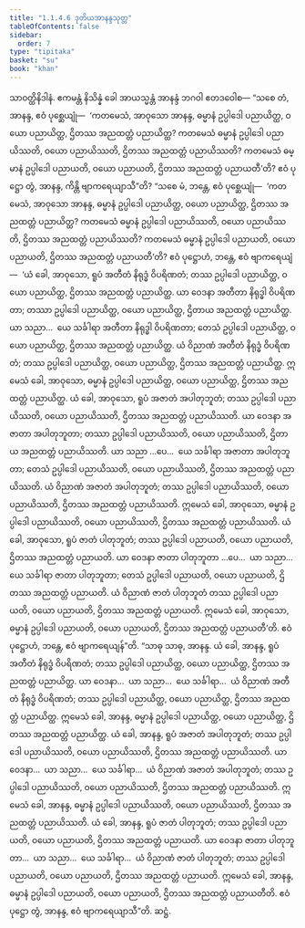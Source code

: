 ```yaml
---
title: "1.1.4.6 ဒုတိယအာနန္ဒသုတ္တ"
tableOfContents: false
sidebar:
  order: 7
type: "tipitaka"
basket: "su"
book: "khan"
---
```



<DynamicBreadcrumb />

<Division number="38" book="khan">

<Paragraph number="173" book="khan">
သာဝတ္ထိနိဒါနံ. ဧကမန္တံ နိသိန္နံ ခေါ အာယသ္မန္တံ အာနန္ဒံ ဘဂဝါ ဧတဒဝေါစ—
</Paragraph>

<Paragraph number="174" book="khan">
“သစေ တံ, အာနန္ဒ, ဧဝံ ပုစ္ဆေယျုံ—  ‘ကတမေသံ, အာဝုသော အာနန္ဒ, ဓမ္မာနံ ဥပ္ပါဒေါ ပညာယိတ္ထ, ဝယော ပညာယိတ္ထ, ဌိတဿ အညထတ္တံ ပညာယိတ္ထ? ကတမေသံ ဓမ္မာနံ ဥပ္ပါဒေါ ပညာယိဿတိ, ဝယော ပညာယိဿတိ, ဌိတဿ အညထတ္တံ ပညာယိဿတိ? ကတမေသံ ဓမ္မာနံ ဥပ္ပါဒေါ ပညာယတိ, ဝယော ပညာယတိ, ဌိတဿ အညထတ္တံ ပညာယတီ’တိ? ဧဝံ ပုဋ္ဌော တွံ, အာနန္ဒ, ကိန္တိ ဗျာကရေယျာသီ”တိ? “သစေ မံ, ဘန္တေ, ဧဝံ ပုစ္ဆေယျုံ—  ‘ကတမေသံ, အာဝုသော အာနန္ဒ, ဓမ္မာနံ ဥပ္ပါဒေါ ပညာယိတ္ထ, ဝယော ပညာယိတ္ထ, ဌိတဿ အညထတ္တံ ပညာယိတ္ထ? ကတမေသံ ဓမ္မာနံ ဥပ္ပါဒေါ ပညာယိဿတိ, ဝယော ပညာယိဿတိ, ဌိတဿ အညထတ္တံ ပညာယိဿတိ? ကတမေသံ ဓမ္မာနံ ဥပ္ပါဒေါ ပညာယတိ, ဝယော ပညာယတိ, ဌိတဿ အညထတ္တံ ပညာယတီ’တိ? ဧဝံ ပုဋ္ဌောဟံ, ဘန္တေ, ဧဝံ ဗျာကရေယျံ—  ‘ယံ ခေါ, အာဝုသော, ရူပံ အတီတံ နိရုဒ္ဓံ ဝိပရိဏတံ; တဿ ဥပ္ပါဒေါ ပညာယိတ္ထ, ဝယော ပညာယိတ္ထ, ဌိတဿ အညထတ္တံ ပညာယိတ္ထ. ယာ ဝေဒနာ အတီတာ နိရုဒ္ဓါ ဝိပရိဏတာ; တဿာ ဥပ္ပါဒေါ ပညာယိတ္ထ, ဝယော ပညာယိတ္ထ, ဌိတာယ အညထတ္တံ ပညာယိတ္ထ. ယာ သညာ…  ယေ သင်္ခါရာ အတီတာ နိရုဒ္ဓါ ဝိပရိဏတာ; တေသံ ဥပ္ပါဒေါ ပညာယိတ္ထ, ဝယော ပညာယိတ္ထ, ဌိတဿ အညထတ္တံ ပညာယိတ္ထ. ယံ ဝိညာဏံ အတီတံ နိရုဒ္ဓံ ဝိပရိဏတံ; တဿ ဥပ္ပါဒေါ ပညာယိတ္ထ, ဝယော ပညာယိတ္ထ, ဌိတဿ အညထတ္တံ ပညာယိတ္ထ. ဣမေသံ ခေါ, အာဝုသော, ဓမ္မာနံ ဥပ္ပါဒေါ ပညာယိတ္ထ, ဝယော ပညာယိတ္ထ, ဌိတဿ အညထတ္တံ ပညာယိတ္ထ.
</Paragraph>

<Paragraph number="175" book="khan">
ယံ ခေါ, အာဝုသော, ရူပံ အဇာတံ အပါတုဘူတံ; တဿ ဥပ္ပါဒေါ ပညာယိဿတိ, ဝယော ပညာယိဿတိ, ဌိတဿ အညထတ္တံ ပညာယိဿတိ. ယာ ဝေဒနာ အဇာတာ အပါတုဘူတာ; တဿာ ဥပ္ပါဒေါ ပညာယိဿတိ, ဝယော ပညာယိဿတိ, ဌိတာယ အညထတ္တံ ပညာယိဿတိ. ယာ သညာ …ပေ…  ယေ သင်္ခါရာ အဇာတာ အပါတုဘူတာ; တေသံ ဥပ္ပါဒေါ ပညာယိဿတိ, ဝယော ပညာယိဿတိ, ဌိတဿ အညထတ္တံ ပညာယိဿတိ. ယံ ဝိညာဏံ အဇာတံ အပါတုဘူတံ; တဿ ဥပ္ပါဒေါ ပညာယိဿတိ, ဝယော ပညာယိဿတိ, ဌိတဿ အညထတ္တံ ပညာယိဿတိ. ဣမေသံ ခေါ, အာဝုသော, ဓမ္မာနံ ဥပ္ပါဒေါ ပညာယိဿတိ, ဝယော ပညာယိဿတိ, ဌိတဿ အညထတ္တံ ပညာယိဿတိ.
</Paragraph>

<Paragraph number="176" book="khan">
ယံ ခေါ, အာဝုသော, ရူပံ ဇာတံ ပါတုဘူတံ; တဿ ဥပ္ပါဒေါ ပညာယတိ, ဝယော ပညာယတိ, ဌိတဿ အညထတ္တံ ပညာယတိ. ယာ ဝေဒနာ ဇာတာ ပါတုဘူတာ …ပေ…  ယာ သညာ…  ယေ သင်္ခါရာ ဇာတာ ပါတုဘူတာ; တေသံ ဥပ္ပါဒေါ ပညာယတိ, ဝယော ပညာယတိ, ဌိတဿ အညထတ္တံ ပညာယတိ. ယံ ဝိညာဏံ ဇာတံ ပါတုဘူတံ တဿ ဥပ္ပါဒေါ ပညာယတိ, ဝယော ပညာယတိ, ဌိတဿ အညထတ္တံ ပညာယတိ. ဣမေသံ ခေါ, အာဝုသော, ဓမ္မာနံ ဥပ္ပါဒေါ ပညာယတိ, ဝယော ပညာယတိ, ဌိတဿ အညထတ္တံ ပညာယတီ’တိ. ဧဝံ ပုဋ္ဌောဟံ, ဘန္တေ, ဧဝံ ဗျာကရေယျန်”တိ.
</Paragraph>

<Paragraph number="177" book="khan">
“သာဓု သာဓု, အာနန္ဒ. ယံ ခေါ, အာနန္ဒ, ရူပံ အတီတံ နိရုဒ္ဓံ ဝိပရိဏတံ; တဿ ဥပ္ပါဒေါ ပညာယိတ္ထ, ဝယော ပညာယိတ္ထ, ဌိတဿ အညထတ္တံ ပညာယိတ္ထ. ယာ ဝေဒနာ…  ယာ သညာ…  ယေ သင်္ခါရာ…  ယံ ဝိညာဏံ အတီတံ နိရုဒ္ဓံ ဝိပရိဏတံ; တဿ ဥပ္ပါဒေါ ပညာယိတ္ထ, ဝယော ပညာယိတ္ထ, ဌိတဿ အညထတ္တံ ပညာယိတ္ထ. ဣမေသံ ခေါ, အာနန္ဒ, ဓမ္မာနံ ဥပ္ပါဒေါ ပညာယိတ္ထ, ဝယော ပညာယိတ္ထ, ဌိတဿ အညထတ္တံ ပညာယိတ္ထ.
</Paragraph>

<Paragraph number="178" book="khan">
ယံ ခေါ, အာနန္ဒ, ရူပံ အဇာတံ အပါတုဘူတံ; တဿ ဥပ္ပါဒေါ ပညာယိဿတိ, ဝယော ပညာယိဿတိ, ဌိတဿ အညထတ္တံ ပညာယိဿတိ. ယာ ဝေဒနာ…  ယာ သညာ…  ယေ သင်္ခါရာ…  ယံ ဝိညာဏံ အဇာတံ အပါတုဘူတံ; တဿ ဥပ္ပါဒေါ ပညာယိဿတိ, ဝယော ပညာယိဿတိ, ဌိတဿ အညထတ္တံ ပညာယိဿတိ. ဣမေသံ ခေါ, အာနန္ဒ, ဓမ္မာနံ ဥပ္ပါဒေါ ပညာယိဿတိ, ဝယော ပညာယိဿတိ, ဌိတဿ အညထတ္တံ ပညာယိဿတိ.
</Paragraph>

<Paragraph number="179" book="khan">
ယံ ခေါ, အာနန္ဒ, ရူပံ ဇာတံ ပါတုဘူတံ; တဿ ဥပ္ပါဒေါ ပညာယတိ, ဝယော ပညာယတိ, ဌိတဿ အညထတ္တံ ပညာယတိ. ယာ ဝေဒနာ ဇာတာ ပါတုဘူတာ…  ယာ သညာ…  ယေ သင်္ခါရာ…  ယံ ဝိညာဏံ ဇာတံ ပါတုဘူတံ; တဿ ဥပ္ပါဒေါ ပညာယတိ, ဝယော ပညာယတိ, ဌိတဿ အညထတ္တံ ပညာယတိ. ဣမေသံ ခေါ, အာနန္ဒ, ဓမ္မာနံ ဥပ္ပါဒေါ ပညာယတိ, ဝယော ပညာယတိ, ဌိတဿ အညထတ္တံ ပညာယတီတိ. ဧဝံ ပုဋ္ဌော တွံ, အာနန္ဒ, ဧဝံ ဗျာကရေယျာသီ”တိ.

</Paragraph>
</Division>

<Paragraph number="180" type="center" book="khan">
ဆဋ္ဌံ.
</Paragraph>